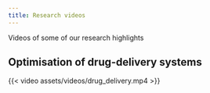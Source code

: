 ```yaml
---
title: Research videos
---
```


Videos of some of our research highlights

## Optimisation of drug-delivery systems
{{< video assets/videos/drug_delivery.mp4 >}}